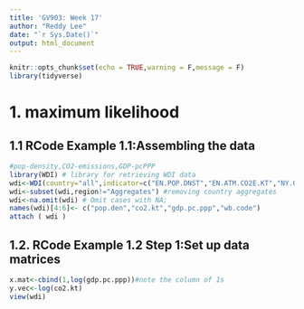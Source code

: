 ```yaml
---
title: 'GV903: Week 17'
author: "Reddy Lee"
date: "`r Sys.Date()`"
output: html_document
---
```


```r
knitr::opts_chunk$set(echo = TRUE,warning = F,message = F)
library(tidyverse)
```

# 1. maximum likelihood
## 1.1 RCode Example 1.1:Assembling the data
```r
#pop-density,CO2-emissions,GDP-pcPPP
library(WDI) # library for retrieving WDI data
wdi<-WDI(country="all",indicator=c("EN.POP.DNST","EN.ATM.CO2E.KT","NY.GDP.PCAP.PP.CD"),start=2012,end=2012,extra=T,cache =NULL)
wdi<-subset(wdi,region!="Aggregates") #removing country aggregates
wdi<-na.omit(wdi) # Omit cases with NA;
names(wdi)[4:6]<- c("pop.den","co2.kt","gdp.pc.ppp","wb.code")
attach ( wdi )
```

## 1.2. RCode Example 1.2 Step 1:Set up data matrices
```r
x.mat<-cbind(1,log(gdp.pc.ppp))#note the column of 1s
y.vec<-log(co2.kt)
view(wdi)
```

